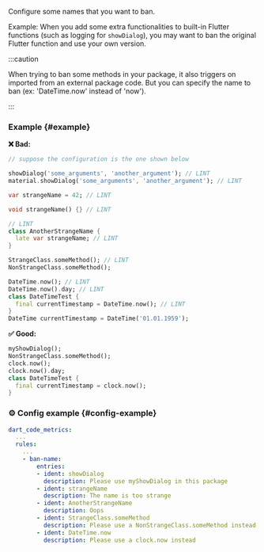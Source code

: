 
<RuleDetails version="4.12.0" severity="style" hasConfig />

Configure some names that you want to ban.

Example: When you add some extra functionalities to built-in Flutter functions (such as logging for `showDialog`), you may want to ban the original Flutter function and use your own version.

:::caution

When trying to ban some methods in your package, it also triggers on imported from an external package code.
But you can specify the name to ban (ex: 'DateTime.now' instead of 'now').

:::

### Example {#example}

**❌ Bad:**

```dart
// suppose the configuration is the one shown below

showDialog('some_arguments', 'another_argument'); // LINT
material.showDialog('some_arguments', 'another_argument'); // LINT

var strangeName = 42; // LINT

void strangeName() {} // LINT

// LINT
class AnotherStrangeName {
  late var strangeName; // LINT
}

StrangeClass.someMethod(); // LINT
NonStrangeClass.someMethod();

DateTime.now(); // LINT
DateTime.now().day; // LINT
class DateTimeTest {
  final currentTimestamp = DateTime.now(); // LINT
}
DateTime currentTimestamp = DateTime('01.01.1959');
```

**✅ Good:**

```dart
myShowDialog();
NonStrangeClass.someMethod();
clock.now();
clock.now().day;
class DateTimeTest {
  final currentTimestamp = clock.now();
}
```

### ⚙️ Config example {#config-example}

```yaml
dart_code_metrics:
  ...
  rules:
    ...
    - ban-name:
        entries:
        - ident: showDialog
          description: Please use myShowDialog in this package
        - ident: strangeName
          description: The name is too strange
        - ident: AnotherStrangeName
          description: Oops
        - ident: StrangeClass.someMethod
          description: Please use a NonStrangeClass.someMethod instead
        - ident: DateTime.now
          description: Please use a clock.now instead
```
